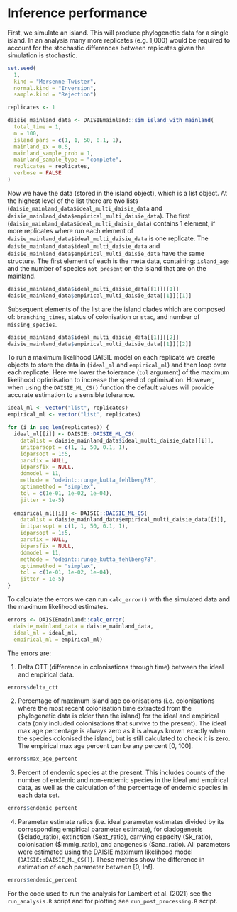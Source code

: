 # Inference performance

First, we simulate an island. This will produce phylogenetic data for a single
island. In an analysis many more replicates (e.g. 1,000) would be required to 
account for the stochastic differences between replicates given the simulation
is stochastic. 

```r
set.seed(
  1,
  kind = "Mersenne-Twister",
  normal.kind = "Inversion",
  sample.kind = "Rejection")

replicates <- 1

daisie_mainland_data <- DAISIEmainland::sim_island_with_mainland(
  total_time = 1,
  m = 100,
  island_pars = c(1, 1, 50, 0.1, 1),
  mainland_ex = 0.5,
  mainland_sample_prob = 1,
  mainland_sample_type = "complete",
  replicates = replicates,
  verbose = FALSE
)
```

Now we have the data (stored in the island object), which is a list object.
At the highest level of the list there are two lists
(`daisie_mainland_data$ideal_multi_daisie_data` and
  `daisie_mainland_data$empirical_multi_daisie_data`). The first
(`daisie_mainland_data$ideal_multi_daisie_data`) contains 1
element, if more replicates where run each element of `daisie_mainland_data$ideal_multi_daisie_data` 
is one replicate. The `daisie_mainland_data$ideal_multi_daisie_data` and `daisie_mainland_data$empirical_multi_daisie_data` have the same structure.
The first element of each is the meta data, containing: `island_age` and the 
number of species `not_present` on the island that are on the mainland.

```r
daisie_mainland_data$ideal_multi_daisie_data[[1]][[1]]
daisie_mainland_data$empirical_multi_daisie_data[[1]][[1]]
```

Subsequent elements of the list are the island clades which are composed of:
`branching_times`, status of colonisation or `stac`, and number of
`missing_species`.

```r
daisie_mainland_data$ideal_multi_daisie_data[[1]][[2]]
daisie_mainland_data$empirical_multi_daisie_data[[1]][[2]]
```

To run a maximum likelihood DAISIE model on each replicate we create objects to
store the data in (`ideal_ml` and `empirical_ml`) and then loop over each
replicate. Here we lower the tolerance (`tol` argument) of the maximum
likelihood optimisation to increase the speed of optimisation. However, when 
using the `DAISIE_ML_CS()` function the default values will provide accurate
estimation to a sensible tolerance.

```r
ideal_ml <- vector("list", replicates)
empirical_ml <- vector("list", replicates)

for (i in seq_len(replicates)) {
  ideal_ml[[i]] <- DAISIE::DAISIE_ML_CS(
    datalist = daisie_mainland_data$ideal_multi_daisie_data[[i]],
    initparsopt = c(1, 1, 50, 0.1, 1),
    idparsopt = 1:5,
    parsfix = NULL,
    idparsfix = NULL,
    ddmodel = 11,
    methode = "odeint::runge_kutta_fehlberg78",
    optimmethod = "simplex",
    tol = c(1e-01, 1e-02, 1e-04),
    jitter = 1e-5)
  
  empirical_ml[[i]] <- DAISIE::DAISIE_ML_CS(
    datalist = daisie_mainland_data$empirical_multi_daisie_data[[i]],
    initparsopt = c(1, 1, 50, 0.1, 1),
    idparsopt = 1:5,
    parsfix = NULL,
    idparsfix = NULL,
    ddmodel = 11,
    methode = "odeint::runge_kutta_fehlberg78",
    optimmethod = "simplex",
    tol = c(1e-01, 1e-02, 1e-04),
    jitter = 1e-5)
}
```

To calculate the errors we can run `calc_error()` with the simulated data and 
the maximum likelihood estimates.

```r
errors <- DAISIEmainland::calc_error(
  daisie_mainland_data = daisie_mainland_data,
  ideal_ml = ideal_ml,
  empirical_ml = empirical_ml)
```

The errors are: 
  
(1) Delta CTT (difference in colonisations through time) between
the ideal and empirical data.

```r
errors$delta_ctt
```

(2) Percentage of maximum island age colonisations (i.e. colonisations where
the most recent colonisation time extracted from the phylogenetic data is older
than the island) for the ideal and empirical data (only included colonisations 
that survive to the present). The ideal max age percentage is always zero as it
is always known exactly when the species colonised the island, but is still
calculated to check it is zero. The empirical max age percent can be any
percent [0, 100].

```r
errors$max_age_percent
```

(3) Percent of endemic species at the present. This includes counts of the 
number of endemic and non-endemic species in the ideal and empirical data, as 
well as the calculation of the percentage of endemic species in each data set.

```r
errors$endemic_percent
```

(4) Parameter estimate ratios (i.e. ideal parameter estimates divided by its
corresponding empirical parameter estimate), for cladogenesis (\$clado_ratio),
extinction (\$ext_ratio), carrying capacity (\$k_ratio), colonisation
(\$immig_ratio), and anagenesis (\$ana_ratio). All parameters were estimated
using the DAISIE maximum likelihood model (`DAISIE::DAISIE_ML_CS()`). These
metrics show the difference in estimation of each parameter between [0, Inf].

```r
errors$endemic_percent
```

For the code used to run the analysis for Lambert et al. (2021) see the
`run_analysis.R` script and for plotting see `run_post_processing.R` script.
